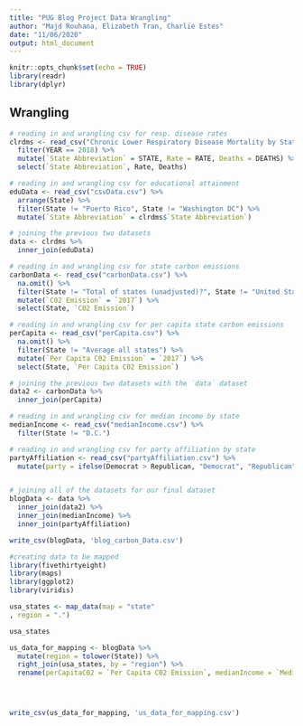 ```yaml
---
title: "PUG Blog Project Data Wrangling"
author: "Majd Rouhana, Elizabeth Tran, Charlie Estes"
date: "11/06/2020"
output: html_document
---
```


```r
knitr::opts_chunk$set(echo = TRUE)
library(readr)
library(dplyr)
```

## Wrangling

```r
# reading in and wrangling csv for resp. disease rates
clrdms <- read_csv("Chronic Lower Respiratory Disease Mortality by State.csv") %>%
  filter(YEAR == 2018) %>%
  mutate(`State Abbreviation` = STATE, Rate = RATE, Deaths = DEATHS) %>%
  select(`State Abbreviation`, Rate, Deaths)

# reading in and wrangling csv for educational attainment
eduData <- read_csv("csvData.csv") %>%
  arrange(State) %>%
  filter(State != "Puerto Rico", State != "Washington DC") %>%
  mutate(`State Abbreviation` = clrdms$`State Abbreviation`)

# joining the previous two datasets
data <- clrdms %>%
  inner_join(eduData)

# reading in and wrangling csv for state carbon emissions
carbonData <- read_csv("carbonData.csv") %>%
  na.omit() %>%
  filter(State != "Total of states (unadjusted)?", State != "United States", State != "District of Columbia") %>%
  mutate(`C02 Emission` = `2017`) %>%
  select(State, `C02 Emission`)

# reading in and wrangling csv for per capita state carbon emissions
perCapita <- read_csv("perCapita.csv") %>%
  na.omit() %>%
  filter(State != "Average all states") %>%
  mutate(`Per Capita C02 Emission` = `2017`) %>%
  select(State, `Per Capita C02 Emission`)

# joining the previous two datasets with the `data` dataset
data2 <- carbonData %>%
  inner_join(perCapita)

# reading in and wrangling csv for median income by state
medianIncome <- read_csv("medianIncome.csv") %>%
  filter(State != "D.C.") 

# reading in and wrangling csv for party affiliation by state
partyAffiliation <- read_csv("partyAffiliation.csv") %>%
  mutate(party = ifelse(Democrat > Republican, "Democrat", "Republican"))


# joining all of the datasets for our final dataset
blogData <- data %>%
  inner_join(data2) %>%
  inner_join(medianIncome) %>%
  inner_join(partyAffiliation)

write_csv(blogData, 'blog_carbon_Data.csv')

#creating data to be mapped
library(fivethirtyeight)
library(maps)
library(ggplot2)
library(viridis)

usa_states <- map_data(map = "state"
, region = ".")

usa_states

us_data_for_mapping <- blogData %>% 
  mutate(region = tolower(State)) %>%
  right_join(usa_states, by = "region") %>%
  rename(perCapitaC02 = `Per Capita C02 Emission`, medianIncome = `Median Income`, C02Emission = `C02 Emission`)




write_csv(us_data_for_mapping, 'us_data_for_mapping.csv')
```


